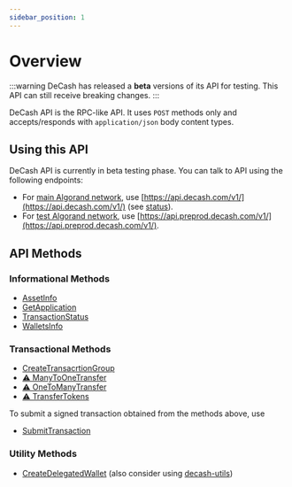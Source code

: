 ```yaml
---
sidebar_position: 1
---
```




# Overview

:::warning
DeCash has released a **beta** versions of its API for testing. This API can still receive breaking changes.
:::

DeCash API is the RPC-like API. It uses `POST` methods only and accepts/responds with `application/json`
body content types.


## Using this API

DeCash API is currently in beta testing phase. You can talk to API using the following endpoints:

+ For [main Algorand network](/docs/concepts/algorand#networks), use [https://api.decash.com/v1/](https://api.decash.com/v1/) (see [status](https://stats.uptimerobot.com/PpVJnF0y02)).
+ For [test Algorand network](/docs/concepts/algorand#networks), use [https://api.preprod.decash.com/v1/](https://api.preprod.decash.com/v1/).


## API Methods

### Informational Methods

+ [AssetInfo](/docs/api/algorand/asset-info)
+ [GetApplication](/docs/api/algorand/get-application)
+ [TransactionStatus](/docs/api/algorand/transaction-status)
+ [WalletsInfo](/docs/api/algorand/wallets-info)

### Transactional Methods

+ [CreateTransacrtionGroup](/docs/api/algorand/create-transaction-group)
+ [⚠️ ManyToOneTransfer](/docs/api/algorand/many-to-one-transfer)
+ [⚠️ OneToManyTransfer](/docs/api/algorand/one-to-many-transfer)
+ [⚠️ TransferTokens](/docs/api/algorand/transfer-tokens)

To submit a signed transaction obtained from the methods above, use

+ [SubmitTransaction](/docs/api/algorand/submit-transaction)

### Utility Methods

+ [CreateDelegatedWallet](/docs/api/algorand/create-delegated-wallet) (also consider using [decash-utils](https://github.com/DeCash-Official/decash-utils))
